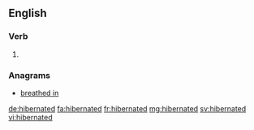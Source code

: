 ==English==

===Verb===
{{head|en|verb form}}

# {{en-past of|hibernate}}

===Anagrams===
* [[breathed in#English|breathed in]]

[[de:hibernated]]
[[fa:hibernated]]
[[fr:hibernated]]
[[mg:hibernated]]
[[sv:hibernated]]
[[vi:hibernated]]